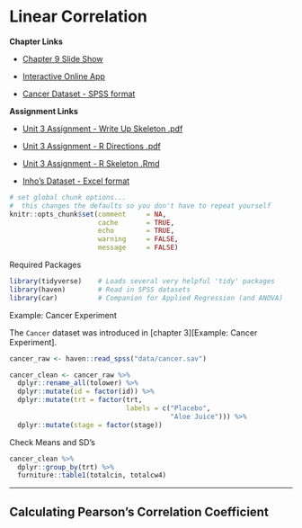 # Linear Correlation

**Chapter Links**

* [Chapter 9 Slide Show](http://tysonbarrett.com/EDUC-6600/Slides/u03_Ch9_Cor.html#1)

* [Interactive Online App](http://digitalfirst.bfwpub.com/stats_applet/stats_applet_5_correg.html)

* [Cancer Dataset - SPSS format](https://usu.box.com/s/9c92zof5whb76bphmzxn3vqx5702qgq6)



**Assignment Links**

* [Unit 3 Assignment - Write Up Skeleton .pdf](https://usu.box.com/s/vjcsotiqwu1mwnwgzbfyig6k451ymgow)

* [Unit 3 Assignment - R Directions .pdf](https://usu.box.com/s/ectr9zx8qfbbm59h0qcexjreje5r9aio)

* [Unit 3 Assignment - R Skeleton .Rmd](https://usu.box.com/s/k3vzw6nuq5tw66bxeptcyzth38pj69f9)

* [Inho's Dataset - Excel format](https://usu.box.com/s/hyky7eb24l6vvzj2xboedhcx1xolrpw1)




```r
# set global chunk options...  
#  this changes the defaults so you don't have to repeat yourself
knitr::opts_chunk$set(comment     = NA,
                      cache       = TRUE,
                      echo        = TRUE, 
                      warning     = FALSE, 
                      message     = FALSE)
```



Required Packages 

```r
library(tidyverse)    # Loads several very helpful 'tidy' packages
library(haven)        # Read in SPSS datasets
library(car)          # Companion for Applied Regression (and ANOVA)
```




Example: Cancer Experiment 

The `Cancer` dataset was introduced in [chapter 3][Example: Cancer Experiment].


```r
cancer_raw <- haven::read_spss("data/cancer.sav")

cancer_clean <- cancer_raw %>% 
  dplyr::rename_all(tolower) %>% 
  dplyr::mutate(id = factor(id)) %>% 
  dplyr::mutate(trt = factor(trt,
                             labels = c("Placebo", 
                                        "Aloe Juice"))) %>% 
  dplyr::mutate(stage = factor(stage))
```



Check Means and SD’s

```r
cancer_clean %>% 
  dplyr::group_by(trt) %>% 
  furniture::table1(totalcin, totalcw4)
```


-------------------------------------------------------


## Calculating Pearson's Correlation Coefficient
